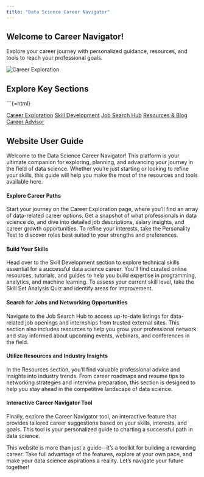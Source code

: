 ```yaml
---
title: "Data Science Career Navigator"
---
```



## Welcome to Career Navigator!

Explore your career journey with personalized guidance, resources, and tools to reach your professional goals.


<img src="https://encrypted-tbn0.gstatic.com/images?q=tbn:ANd9GcRrJT34P6-jcRxLEiv-MOnZTAkUv-M-zIXkug&s" alt="Career Exploration" class="large-image" />


## Explore Key Sections
```{=html}
<div class="sections-grid">
  <a href="career_exploration.qmd" class="section-card">Career Exploration</a>
  <a href="skill_development.qmd" class="section-card">Skill Development</a>
  <a href="job_search.qmd" class="section-card">Job Search Hub</a>
  <a href="resources.qmd" class="section-card">Resources & Blog</a>
  <a href="career_advisor.qmd" class="section-card">Career Advisor</a>
</div>


## Website User Guide

Welcome to the Data Science Career Navigator! This platform is your ultimate companion for exploring, planning, and advancing your journey in the field of data science. Whether you’re just starting or looking to refine your skills, this guide will help you make the most of the resources and tools available here.

#### Explore Career Paths
Start your journey on the Career Exploration page, where you’ll find an array of data-related career options. Get a snapshot of what professionals in data science do, and dive into detailed job descriptions, salary insights, and career growth opportunities. To refine your interests, take the Personality Test to discover roles best suited to your strengths and preferences.

#### Build Your Skills
Head over to the Skill Development section to explore technical skills essential for a successful data science career. You’ll find curated online resources, tutorials, and guides to help you build expertise in programming, analytics, and machine learning. To assess your current skill level, take the Skill Set Analysis Quiz and identify areas for improvement.

#### Search for Jobs and Networking Opportunities
Navigate to the Job Search Hub to access up-to-date listings for data-related job openings and internships from trusted external sites. This section also includes resources to help you grow your professional network and stay informed about upcoming events, webinars, and conferences in the field.

#### Utilize Resources and Industry Insights
In the Resources section, you’ll find valuable professional advice and insights into industry trends. From career roadmaps and resume tips to networking strategies and interview preparation, this section is designed to help you stay ahead in the competitive landscape of data science.

#### Interactive Career Navigator Tool
Finally, explore the Career Navigator tool, an interactive feature that provides tailored career suggestions based on your skills, interests, and goals. This tool is your personalized guide to charting a successful path in data science.

This website is more than just a guide—it’s a toolkit for building a rewarding career. Take full advantage of the features, explore at your own pace, and make your data science aspirations a reality. Let’s navigate your future together!
